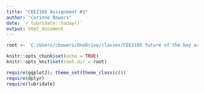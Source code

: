 ```yaml
---
title: "CEE218X Assignment #1"
author: "Corinne Bowers"
date: `r lubridate::today()`
output: html_document
---
```


```r
root <- 'C:/Users/cbowers/OneDrive/classes/CEE218X future of the bay area/GitHub/CEE218X/'

knitr::opts_chunk$set(echo = TRUE)
knitr::opts_knit$set(root.dir = root)

```

```r
require(ggplot2); theme_set(theme_classic())
require(dplyr)
require(lubridate)

```